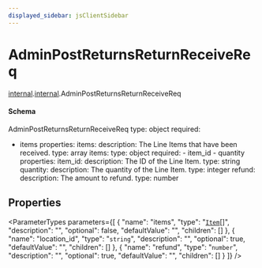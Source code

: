 ```yaml
---
displayed_sidebar: jsClientSidebar
---
```



# AdminPostReturnsReturnReceiveReq

[internal](../../admin_discounts/modules/admin_discounts.internal.mdx).[internal](../modules/admin_discounts.internal.internal.mdx).AdminPostReturnsReturnReceiveReq

#### Schema

AdminPostReturnsReturnReceiveReq
type: object
required:
  - items
properties:
  items:
    description: The Line Items that have been received.
    type: array
    items:
      type: object
      required:
        - item_id
        - quantity
      properties:
        item_id:
          description: The ID of the Line Item.
          type: string
        quantity:
          description: The quantity of the Line Item.
          type: integer
  refund:
    description: The amount to refund.
    type: number

## Properties

<ParameterTypes parameters={[
  {
    "name": "items",
    "type": "[`Item`](admin_discounts.internal.Item-4.mdx)[]",
    "description": "",
    "optional": false,
    "defaultValue": "",
    "children": []
  },
  {
    "name": "location_id",
    "type": "`string`",
    "description": "",
    "optional": true,
    "defaultValue": "",
    "children": []
  },
  {
    "name": "refund",
    "type": "`number`",
    "description": "",
    "optional": true,
    "defaultValue": "",
    "children": []
  }
]} />
